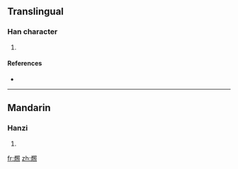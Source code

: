 ==Translingual==

===Han character===
{{Han char|rn=86|rad=火|as=13|sn=17|four=|canj=火日口火 (FARF)}}

# {{defn|Han|sort=火13}}

====References====
* {{Han ref|kx=0685.201|dkj=19498|hdz=32240.180|uh=71F3|ud=29171}}

----

==Mandarin==

===Hanzi===
{{cmn-hanzi|pin=[[zhào]] ([[zhao4]])|wg=chao<sup>4</sup>}}

# {{defn|Mandarin|sort=火13}}

[[fr:燳]]
[[zh:燳]]